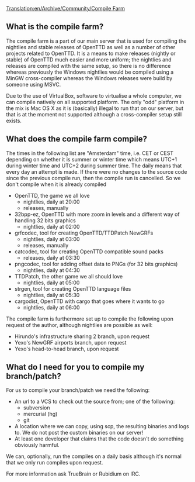 [[Translation:en/Archive/Community/Compile Farm]]
==What is the compile farm?==
The compile farm is a part of our main server that is used for compiling the nightlies and stable releases of OpenTTD as well as a number of other projects related to OpenTTD. It is a means to make releases (nightly or stable) of OpenTTD much easier and more uniform; the nightlies and releases are compiled with the same setup, so there is no difference whereas previously the Windows nightlies would be compiled using a MinGW cross-compiler whereas the Windows releases were build by someone using MSVC.

Due to the use of VirtualBox, software to virtualise a whole computer, we can compile natively on all supported platform. The only "odd" platform in the mix is Mac OS X as it is (basically) illegal to run that on our server, but that is at the moment not supported although a cross-compiler setup still exists.

==What does the compile farm compile?==
The times in the following list are "Amsterdam" time, i.e. CET or CEST depending on whether it is summer or winter time which means UTC+1 during winter time and UTC+2 during summer time.
The daily means that every day an attempt is made. If there were no changes to the source code since the previous compile run, then the compile run is cancelled. So we don't compile when it is already compiled

*OpenTTD, the game we all love
**nightlies, daily at 20:00
**releases, manually
*32bpp-ez, OpenTTD with more zoom in levels and a different way of handling 32 bits graphics
**nightlies, daily at 02:00
*grfcodec, tool for creating OpenTTD/TTDPatch NewGRFs
**nightlies, daily at 03:00
**releases, manually
*catcodec, tool for creating OpenTTD compatible sound packs
**releases, daily at 03:30
*pngcodec, tool for adding offset data to PNGs (for 32 bits graphics)
**nightlies, daily at 04:30
*TTDPatch, the other game we all should love
**nightlies, daily at 05:00
*strgen, tool for creating OpenTTD language files
**nightlies, daily at 05:30
*cargodist, OpenTTD with cargo that goes where it wants to go
**nightlies, daily at 06:00

The compile farm is furthermore set up to compile the following upon request of the author, although nightlies are possible as well:
*Hirundo's infrastructure sharing 2 branch, upon request
*Yexo's NewGRF airports branch, upon request
*Yexo's head-to-head branch, upon request

==What do I need for you to compile my branch/patch?==
For us to compile your branch/patch we need the following:
*An url to a VCS to check out the source from; one of the following:
**subversion
**mercurial (hg)
**git
*A location where we can copy, using scp, the resulting binaries and logs to. We do not post the custom binaries on our server!
*At least one developer that claims that the code doesn't do something obviously harmful.
We can, optionally, run the compiles on a daily basis although it's normal that we only run compiles upon request.

For more information ask TrueBrain or Rubidium on IRC.